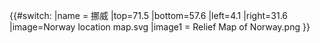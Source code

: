 {{#switch:{{{1}}}
|name = 挪威
|top=71.5
|bottom=57.6
|left=4.1
|right=31.6
|image=Norway location map.svg
|image1 = Relief Map of Norway.png
}}<noinclude>{{Location map/Info|Norway}}{{Documentation}}</noinclude>